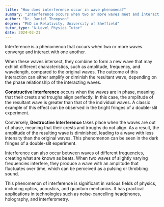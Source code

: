 ```yaml
---
title: "How does interference occur in wave phenomena?"
summary: "Interference occurs when two or more waves meet and interact with each other."
author: "Dr. Daniel Thompson"
degree: "PhD in Relativity, University of Sheffield"
tutor_type: "A-Level Physics Tutor"
date: 2024-02-21
---
```


Interference is a phenomenon that occurs when two or more waves converge and interact with one another.

When these waves intersect, they combine to form a new wave that may exhibit different characteristics, such as amplitude, frequency, and wavelength, compared to the original waves. The outcome of this interaction can either amplify or diminish the resultant wave, depending on the phase relationship of the interacting waves.

**Constructive Interference** occurs when the waves are in phase, meaning that their crests and troughs align perfectly. In this case, the amplitude of the resultant wave is greater than that of the individual waves. A classic example of this effect can be observed in the bright fringes of a double-slit experiment.

Conversely, **Destructive Interference** takes place when the waves are out of phase, meaning that their crests and troughs do not align. As a result, the amplitude of the resulting wave is diminished, leading to a wave with less intensity than the original waves. This phenomenon can be seen in the dark fringes of a double-slit experiment.

Interference can also occur between waves of different frequencies, creating what are known as beats. When two waves of slightly varying frequencies interfere, they produce a wave with an amplitude that fluctuates over time, which can be perceived as a pulsing or throbbing sound.

This phenomenon of interference is significant in various fields of physics, including optics, acoustics, and quantum mechanics. It has practical applications in technologies such as noise-cancelling headphones, holography, and interferometry.
    